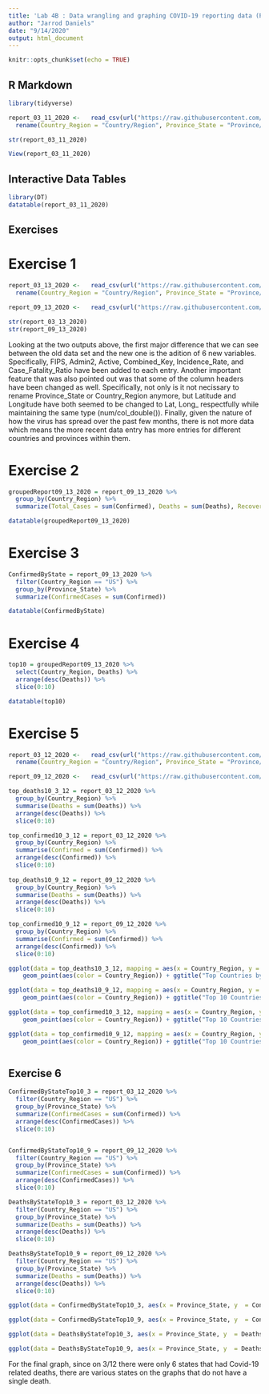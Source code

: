 ```yaml
---
title: 'Lab 4B : Data wrangling and graphing COVID-19 reporting data (Part 1)'
author: "Jarrod Daniels"
date: "9/14/2020"
output: html_document
---
```


```r
knitr::opts_chunk$set(echo = TRUE)
```

## R Markdown

```r
library(tidyverse)
```

```r
report_03_11_2020 <-   read_csv(url("https://raw.githubusercontent.com/CSSEGISandData/COVID-19/master/csse_covid_19_data/csse_covid_19_daily_reports/03-11-2020.csv")) %>%
  rename(Country_Region = "Country/Region", Province_State = "Province/State")
```
```r
str(report_03_11_2020)
```
```r
View(report_03_11_2020)
```

## Interactive Data Tables

```r
library(DT)
datatable(report_03_11_2020)

```

## Exercises

# Exercise 1
```r
report_03_13_2020 <-   read_csv(url("https://raw.githubusercontent.com/CSSEGISandData/COVID-19/master/csse_covid_19_data/csse_covid_19_daily_reports/03-13-2020.csv")) %>%
  rename(Country_Region = "Country/Region", Province_State = "Province/State")

report_09_13_2020 <-   read_csv(url("https://raw.githubusercontent.com/CSSEGISandData/COVID-19/master/csse_covid_19_data/csse_covid_19_daily_reports/09-13-2020.csv"))
```
```r
str(report_03_13_2020)
str(report_09_13_2020)
```
Looking at the two outputs above, the first major difference that we can see between the old data set and the new one is the adition of 6 new variables. Specifically, FIPS, Admin2, Active, Combined_Key, Incidence_Rate, and Case_Fatality_Ratio have been added to each entry. Another important feature that was also pointed out was that some of the column headers have been changed as well. Specifically, not only is it not necissary to rename Province_State or Country_Region anymore, but Latitude and Longitude have both seemed to be changed to Lat, Long_ respectfully while maintaining the same type (num/col_double()). Finally, given the nature of how the virus has spread over the past few months, there is not more data which means the more recent data entry has more entries for different countries and provinces within them.

# Exercise 2
```r
groupedReport09_13_2020 = report_09_13_2020 %>% 
  group_by(Country_Region) %>% 
  summarize(Total_Cases = sum(Confirmed), Deaths = sum(Deaths), Recovered = sum(Recovered), Active = sum(Active))

datatable(groupedReport09_13_2020)


```

# Exercise 3

```r
ConfirmedByState = report_09_13_2020 %>% 
  filter(Country_Region == "US") %>% 
  group_by(Province_State) %>% 
  summarize(ConfirmedCases = sum(Confirmed))

datatable(ConfirmedByState)

```

# Exercise 4

```r
top10 = groupedReport09_13_2020 %>% 
  select(Country_Region, Deaths) %>% 
  arrange(desc(Deaths)) %>% 
  slice(0:10)

datatable(top10)

```


# Exercise 5

```r
report_03_12_2020 <-   read_csv(url("https://raw.githubusercontent.com/CSSEGISandData/COVID-19/master/csse_covid_19_data/csse_covid_19_daily_reports/03-12-2020.csv")) %>%
  rename(Country_Region = "Country/Region", Province_State = "Province/State")

report_09_12_2020 <-   read_csv(url("https://raw.githubusercontent.com/CSSEGISandData/COVID-19/master/csse_covid_19_data/csse_covid_19_daily_reports/09-12-2020.csv"))
```

```r

top_deaths10_3_12 = report_03_12_2020 %>% 
  group_by(Country_Region) %>% 
  summarise(Deaths = sum(Deaths)) %>% 
  arrange(desc(Deaths)) %>% 
  slice(0:10)

top_confirmed10_3_12 = report_03_12_2020 %>% 
  group_by(Country_Region) %>% 
  summarise(Confirmed = sum(Confirmed)) %>% 
  arrange(desc(Confirmed)) %>% 
  slice(0:10)
  
top_deaths10_9_12 = report_09_12_2020 %>% 
  group_by(Country_Region) %>% 
  summarise(Deaths = sum(Deaths)) %>% 
  arrange(desc(Deaths)) %>% 
  slice(0:10)

top_confirmed10_9_12 = report_09_12_2020 %>% 
  group_by(Country_Region) %>% 
  summarise(Confirmed = sum(Confirmed)) %>% 
  arrange(desc(Confirmed)) %>% 
  slice(0:10)

ggplot(data = top_deaths10_3_12, mapping = aes(x = Country_Region, y = Deaths, xlab='Country', ylab='Deaths')) +
    geom_point(aes(color = Country_Region)) + ggtitle("Top Countries by Covid-19 Deaths on 3/12/2020") + xlab('Country') + ylab('Deaths')

ggplot(data = top_deaths10_9_12, mapping = aes(x = Country_Region, y = Deaths, xlab='Country', ylab='Deaths')) +
    geom_point(aes(color = Country_Region)) + ggtitle("Top 10 Countries by Covid-19 Deaths on 9/12/2020") + xlab('Country') + ylab('Deahts')

ggplot(data = top_confirmed10_3_12, mapping = aes(x = Country_Region, y = Confirmed, xlab='Country', ylab='Confirmed')) +
    geom_point(aes(color = Country_Region)) + ggtitle("Top 10 Countries by Confirmed Covid-19 Cases on 3/12/2020") + xlab('Country') + ylab('Confirmed Cases')

ggplot(data = top_confirmed10_9_12, mapping = aes(x = Country_Region, y = Confirmed, xlab='Country', ylab='Confirmed Cases')) +
    geom_point(aes(color = Country_Region)) + ggtitle("Top 10 Countries by Confirmed Covid-19 Cases on 9/12/2020") + xlab('Country') + ylab('Confirmed Cases')



```

## Exercise 6

```r

ConfirmedByStateTop10_3 = report_03_12_2020 %>% 
  filter(Country_Region == "US") %>% 
  group_by(Province_State) %>% 
  summarize(ConfirmedCases = sum(Confirmed)) %>% 
  arrange(desc(ConfirmedCases)) %>% 
  slice(0:10)


ConfirmedByStateTop10_9 = report_09_12_2020 %>% 
  filter(Country_Region == "US") %>% 
  group_by(Province_State) %>% 
  summarize(ConfirmedCases = sum(Confirmed)) %>% 
  arrange(desc(ConfirmedCases)) %>%
  slice(0:10)

DeathsByStateTop10_3 = report_03_12_2020 %>% 
  filter(Country_Region == "US") %>% 
  group_by(Province_State) %>% 
  summarize(Deaths = sum(Deaths)) %>%
  arrange(desc(Deaths)) %>%
  slice(0:10)

DeathsByStateTop10_9 = report_09_12_2020 %>% 
  filter(Country_Region == "US") %>% 
  group_by(Province_State) %>% 
  summarize(Deaths = sum(Deaths)) %>% 
  arrange(desc(Deaths)) %>% 
  slice(0:10)

```


```r
ggplot(data = ConfirmedByStateTop10_3, aes(x = Province_State, y  = ConfirmedCases)) + geom_bar(stat = "identity", aes(fill = Province_State)) + ggtitle("Top 10 States in the US by Confirmed Covid-19 Cases on 3/12/2020") + xlab("State") + ylab("Confirmed Cases")

ggplot(data = ConfirmedByStateTop10_9, aes(x = Province_State, y  = ConfirmedCases)) + geom_bar(stat = "identity", aes(fill = Province_State)) + ggtitle("Top 10 States in the US by Confirmed Covid-19 Cases on 9/12/2020") + xlab("State") + ylab("Confirmed Cases")

ggplot(data = DeathsByStateTop10_3, aes(x = Province_State, y  = Deaths)) + geom_bar(stat = "identity", aes(fill = Province_State)) + ggtitle("Top 10 States in the US by Covid-19 Deaths on 3/12/2020") + xlab("State") + ylab("Deaths") + scale_fill_brewer(palette='Set3')

ggplot(data = DeathsByStateTop10_9, aes(x = Province_State, y  = Deaths)) + geom_bar(stat = "identity", aes(fill = Province_State)) + ggtitle("Top 10 States in the US by Covid-19 Deaths on 9/12/2020") + xlab("State") + ylab("Deahts") + scale_fill_brewer(palette='Spectral')

```
For the final graph, since on 3/12 there were only 6 states that had Covid-19 related deaths, there are various states on the graphs that do not have a single death.
